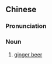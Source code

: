 {{also|干姜水}}
==Chinese==
{{zh-forms|s=干姜水|type=21}}

===Pronunciation===
{{zh-pron
|m=gānjiāngshuǐ
|cat=n
}}

===Noun===
{{zh-noun}}

# [[ginger beer]]